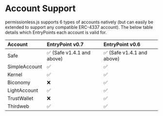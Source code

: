# Account Support

permissionless.js supports 6 types of accounts natively (but can easily be extended to support any compatible ERC-4337 account). The below table details which EntryPoints each account is valid for.

| Account       | EntryPoint v0.7   | EntryPoint v0.6 |
| :------       | :------ | :------ |
| Safe          | ✅ (Safe v1.4.1 and above)     | ✅ (Safe v1.4.1 and above) |
| SimpleAccount | ✅      | ✅ |
| Kernel        | ✅      | ✅ |
| Biconomy      | ❌      | ✅ |
| LightAccount  | ✅      | ✅ |
| TrustWallet   | ❌      | ✅ |
| Thirdweb      | ✅      | ✅ |
